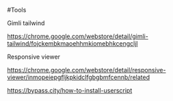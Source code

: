 #Tools

Gimli tailwind

https://chrome.google.com/webstore/detail/gimli-tailwind/fojckembkmaoehhmkiomebhkcengcljl

Responsive viewer

https://chrome.google.com/webstore/detail/responsive-viewer/inmopeiepgfljkpkidclfgbgbmfcennb/related

https://bypass.city/how-to-install-userscript
